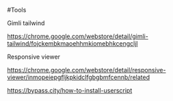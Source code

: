 #Tools

Gimli tailwind

https://chrome.google.com/webstore/detail/gimli-tailwind/fojckembkmaoehhmkiomebhkcengcljl

Responsive viewer

https://chrome.google.com/webstore/detail/responsive-viewer/inmopeiepgfljkpkidclfgbgbmfcennb/related

https://bypass.city/how-to-install-userscript
